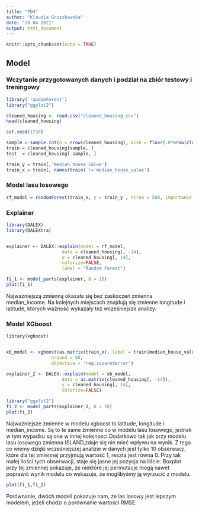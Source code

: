 ---
title: "PD4"
author: "Klaudia Gruszkowska"
date: "28 04 2021"
output: html_document
---

```{r setup, include=FALSE}
knitr::opts_chunk$set(echo = TRUE)
```

## Model

### Wczytanie przygotowanych danych i podział na zbiór testowy i treningowy
```{r,message=FALSE}
library('randomForest')
library("ggplot2")

cleaned_housing <- read.csv("cleaned_housing.csv")
head(cleaned_housing)

set.seed(1738)

sample = sample.int(n = nrow(cleaned_housing), size = floor(.8*nrow(cleaned_housing)), replace = F)
train = cleaned_housing[sample, ] 
test  = cleaned_housing[-sample, ] 

train_y = train[,'median_house_value']
train_x = train[, names(train) !='median_house_value']
```

### Model lasu losowego
```{r,message=FALSE}

rf_model = randomForest(train_x, y = train_y , ntree = 500, importance = TRUE)

```


### Explainer
```{r,message=FALSE}
library(DALEX)
library(DALEXtra)


explainer <- DALEX::explain(model = rf_model,
                     data = cleaned_housing[, -14],
                     y = cleaned_housing[, 14], 
                     colorize=FALSE,
                     label = "Random Forest")
```

```{r,message=FALSE}
fi_1 <- model_parts(explainer, B = 10)
plot(fi_1)
```

Najważniejszą zmienną okazała się bez zaskoczeń zmienna median_income. Na kolejnych miejscach znajdują się zmienne longitude i latitude, których ważność wykazały też wcześniejsze analizy.

### Model XGboost
```{r,message=FALSE,warnings=FALSE}
library(xgboost)


xb_model <- xgboost(as.matrix(train_x), label = train$median_house_value,    
                 nround = 50, 
                 objective = 'reg:squarederror')  

explainer_2 <- DALEX::explain(model = xb_model,
                     data = as.matrix(cleaned_housing[, -14]),
                     y = cleaned_housing[, 14], 
                     colorize=FALSE)
```

```{r,message=FALSE}
library("ggplot2")
fi_2 <- model_parts(explainer_2, B = 10)
plot(fi_2)
```

Najważniejsze zmienne w modelu xgboost to latitude, longitude i median_income. Są to te same zmienne co w modelu lasu losowego, jednak w tym wypadku są one w innej kolejności.Dodatkowo tak jak przy modelu lasu losowego zmienna ISLAND,zdaje się nie mieć wpływu na wynik. Z tego co wiemy dzięki wcześniejszej analizie w danych jest tylko 10 obserwacji, które dla tej zmiennej przyjmują wartość 1, reszta jest równa 0. Przy tak małej ilości tych obserwacji, staje się jasne jej pozycja na liście. Boxplot przy tej zmiennej pokazuje, że niektóre jej permutacje mogą nawet poprawić wynik modelu co wskazuje, że moglibyśmy ją wyrzucić z modelu.
```{r}
plot(fi_1,fi_2)
```

Porównanie, dwóch modeli pokazuje nam, że las losowy jest lepszym modelem, jeżeli chodzi o porównanie wartości RMSE.